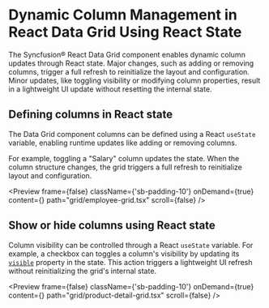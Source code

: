 
<Meta
  title="React Data Grid - Column State Management | Syncfusion"
  description="Data Grid updates column state dynamically through React to manage layout, visibility, and configuration changes triggered by user interaction."
/>

# Dynamic Column Management in React Data Grid Using React State

The Syncfusion® React Data Grid component enables dynamic column updates through React state. Major changes, such as adding or removing columns, trigger a full refresh to reinitialize the layout and configuration. Minor updates, like toggling visibility or modifying column properties, result in a lightweight UI update without resetting the internal state.

## Defining columns in React state
 
The Data Grid component columns can be defined using a React `useState` variable, enabling runtime updates like adding or removing columns. 

For example, toggling a "Salary" column updates the state. When the column structure changes, the grid triggers a full refresh to reinitialize layout and configuration.

<Preview  frame={false} className={'sb-padding-10'} onDemand={true} content={<ColumnsState />} path="grid/employee-grid.tsx" scroll={false} />
 
## Show or hide columns using React state

Column visibility can be controlled through a React `useState` variable. For example, a checkbox can toggles a column's visibility by updating its [`visible`](https://react-api.syncfusion.com/data-grid/columnprops#visible) property in the state. This action triggers a lightweight UI refresh without reinitializing the grid's internal state.

<Preview  frame={false} className={'sb-padding-10'} onDemand={true} content={<ShowHideColumns />} path="grid/product-detail-grid.tsx" scroll={false} />
